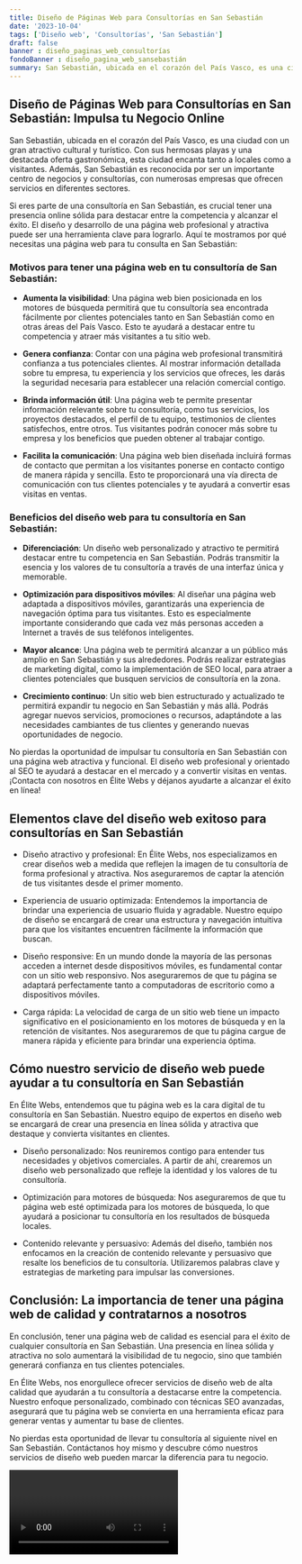 ```yaml
---
title: Diseño de Páginas Web para Consultorías en San Sebastián
date: '2023-10-04'
tags: ['Diseño web', 'Consultorías', 'San Sebastián']
draft: false
banner : diseño_paginas_web_consultorías
fondoBanner : diseño_pagina_web_sansebastián
summary: San Sebastián, ubicada en el corazón del País Vasco, es una ciudad con un gran atractivo cultural y turístico. Con sus hermosas playas y una destacada oferta gastronómica, esta ciudad encanta tanto a locales como a visitantes. Además, San Sebastián es reconocida por ser un importante centro de negocios y consultorías, con numerosas empresas que ofrecen servicios en diferentes sectores.
---
```


## Diseño de Páginas Web para Consultorías en San Sebastián: Impulsa tu Negocio Online

San Sebastián, ubicada en el corazón del País Vasco, es una ciudad con un gran atractivo cultural y turístico. Con sus hermosas playas y una destacada oferta gastronómica, esta ciudad encanta tanto a locales como a visitantes. Además, San Sebastián es reconocida por ser un importante centro de negocios y consultorías, con numerosas empresas que ofrecen servicios en diferentes sectores.

Si eres parte de una consultoría en San Sebastián, es crucial tener una presencia online sólida para destacar entre la competencia y alcanzar el éxito. El diseño y desarrollo de una página web profesional y atractiva puede ser una herramienta clave para lograrlo. Aquí te mostramos por qué necesitas una página web para tu consulta en San Sebastián:

### Motivos para tener una página web en tu consultoría de San Sebastián:

- **Aumenta la visibilidad**: Una página web bien posicionada en los motores de búsqueda permitirá que tu consultoría sea encontrada fácilmente por clientes potenciales tanto en San Sebastián como en otras áreas del País Vasco. Esto te ayudará a destacar entre tu competencia y atraer más visitantes a tu sitio web.

- **Genera confianza**: Contar con una página web profesional transmitirá confianza a tus potenciales clientes. Al mostrar información detallada sobre tu empresa, tu experiencia y los servicios que ofreces, les darás la seguridad necesaria para establecer una relación comercial contigo.

- **Brinda información útil**: Una página web te permite presentar información relevante sobre tu consultoría, como tus servicios, los proyectos destacados, el perfil de tu equipo, testimonios de clientes satisfechos, entre otros. Tus visitantes podrán conocer más sobre tu empresa y los beneficios que pueden obtener al trabajar contigo.

- **Facilita la comunicación**: Una página web bien diseñada incluirá formas de contacto que permitan a los visitantes ponerse en contacto contigo de manera rápida y sencilla. Esto te proporcionará una vía directa de comunicación con tus clientes potenciales y te ayudará a convertir esas visitas en ventas.

### Beneficios del diseño web para tu consultoría en San Sebastián:

- **Diferenciación**: Un diseño web personalizado y atractivo te permitirá destacar entre tu competencia en San Sebastián. Podrás transmitir la esencia y los valores de tu consultoría a través de una interfaz única y memorable.

- **Optimización para dispositivos móviles**: Al diseñar una página web adaptada a dispositivos móviles, garantizarás una experiencia de navegación óptima para tus visitantes. Esto es especialmente importante considerando que cada vez más personas acceden a Internet a través de sus teléfonos inteligentes.

- **Mayor alcance**: Una página web te permitirá alcanzar a un público más amplio en San Sebastián y sus alrededores. Podrás realizar estrategias de marketing digital, como la implementación de SEO local, para atraer a clientes potenciales que busquen servicios de consultoría en la zona.

- **Crecimiento continuo**: Un sitio web bien estructurado y actualizado te permitirá expandir tu negocio en San Sebastián y más allá. Podrás agregar nuevos servicios, promociones o recursos, adaptándote a las necesidades cambiantes de tus clientes y generando nuevas oportunidades de negocio.

No pierdas la oportunidad de impulsar tu consultoría en San Sebastián con una página web atractiva y funcional. El diseño web profesional y orientado al SEO te ayudará a destacar en el mercado y a convertir visitas en ventas. ¡Contacta con nosotros en Élite Webs y déjanos ayudarte a alcanzar el éxito en línea!

<GifSeo />

<Cta />

## Elementos clave del diseño web exitoso para consultorías en San Sebastián

- Diseño atractivo y profesional: En Élite Webs, nos especializamos en crear diseños web a medida que reflejen la imagen de tu consultoría de forma profesional y atractiva. Nos aseguraremos de captar la atención de tus visitantes desde el primer momento.

- Experiencia de usuario optimizada: Entendemos la importancia de brindar una experiencia de usuario fluida y agradable. Nuestro equipo de diseño se encargará de crear una estructura y navegación intuitiva para que los visitantes encuentren fácilmente la información que buscan.

- Diseño responsive: En un mundo donde la mayoría de las personas acceden a internet desde dispositivos móviles, es fundamental contar con un sitio web responsivo. Nos aseguraremos de que tu página se adaptará perfectamente tanto a computadoras de escritorio como a dispositivos móviles.

- Carga rápida: La velocidad de carga de un sitio web tiene un impacto significativo en el posicionamiento en los motores de búsqueda y en la retención de visitantes. Nos aseguraremos de que tu página cargue de manera rápida y eficiente para brindar una experiencia óptima.

## Cómo nuestro servicio de diseño web puede ayudar a tu consultoría en San Sebastián

En Élite Webs, entendemos que tu página web es la cara digital de tu consultoría en San Sebastián. Nuestro equipo de expertos en diseño web se encargará de crear una presencia en línea sólida y atractiva que destaque y convierta visitantes en clientes.

- Diseño personalizado: Nos reuniremos contigo para entender tus necesidades y objetivos comerciales. A partir de ahí, crearemos un diseño web personalizado que refleje la identidad y los valores de tu consultoría.

- Optimización para motores de búsqueda: Nos aseguraremos de que tu página web esté optimizada para los motores de búsqueda, lo que ayudará a posicionar tu consultoría en los resultados de búsqueda locales.

- Contenido relevante y persuasivo: Además del diseño, también nos enfocamos en la creación de contenido relevante y persuasivo que resalte los beneficios de tu consultoría. Utilizaremos palabras clave y estrategias de marketing para impulsar las conversiones.

## Conclusión: La importancia de tener una página web de calidad y contratarnos a nosotros

En conclusión, tener una página web de calidad es esencial para el éxito de cualquier consultoría en San Sebastián. Una presencia en línea sólida y atractiva no solo aumentará la visibilidad de tu negocio, sino que también generará confianza en tus clientes potenciales.

En Élite Webs, nos enorgullece ofrecer servicios de diseño web de alta calidad que ayudarán a tu consultoría a destacarse entre la competencia. Nuestro enfoque personalizado, combinado con técnicas SEO avanzadas, asegurará que tu página web se convierta en una herramienta eficaz para generar ventas y aumentar tu base de clientes.

No pierdas esta oportunidad de llevar tu consultoría al siguiente nivel en San Sebastián. Contáctanos hoy mismo y descubre cómo nuestros servicios de diseño web pueden marcar la diferencia para tu negocio.

<Video />

<CtaBot job='Consultorías' city='San Sebastián'/>

<Gmaps query='San Sebastián+españa+maps' />